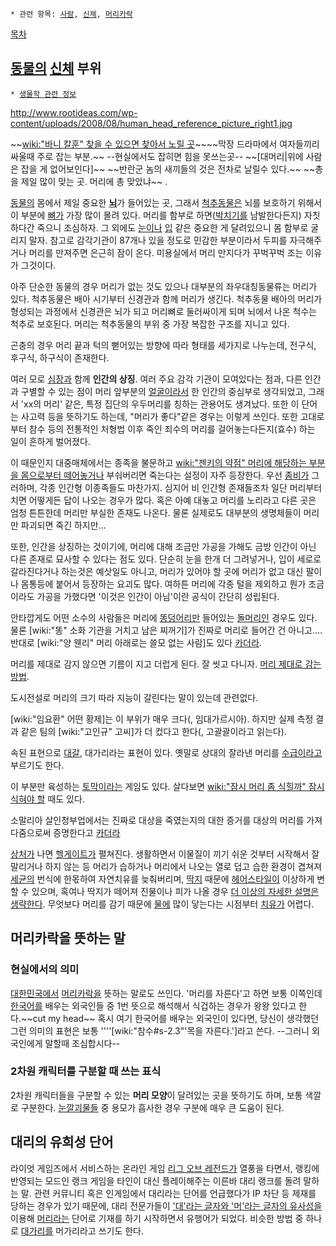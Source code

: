  * 관련 항목: [[사람]], [[신체]], [[머리카락]]

[[목차]]
== [[동물]]의 [[신체]] 부위 ==
 * [[생물학 관련 정보]]

http://www.rootideas.com/wp-content/uploads/2008/08/human_head_reference_picture_right1.jpg

~~[[wiki:"바니 칼훈" 찾을 수 있으면 찾아서 노릴 곳]]~~~~막장 드라마에서 여자들끼리 싸울때 주로 잡는 부분.~~ --현실에서도 잡히면 힘을 못쓰는곳-- ~~[대머리|위에 사람은 잡을 게 없어보인다]~~ ~~반란군 놈의 새끼들의 것은 전차로 날릴수 있다.~~ ~~총을 제일 많이 맞는 곳. 머리에 총 맞았냐~~
{{{+1 Head}}}. 

[[동물]]의 몸에서 제일 중요한 '''[[뇌]]'''가 들어있는 곳, 그래서 [[척추동물]]은 뇌를 보호하기 위해서 이 부분에 [[뼈]]가 가장 많이 몰려 있다. 머리를 함부로 하면([[박치기]]를 남발한다든지) 자칫하다간 죽으니 조심하자. 그 외에도 [[눈]]이나 [[입]] 같은 중요한 게 달려있으니 몸 함부로 굴리지 말자. 참고로 감각기관이 87개나 있을 정도로 민감한 부분이라서 두피를 자극해주거나 머리를 만져주면 은근히 잠이 온다. 미용실에서 머리 만지다가 꾸벅꾸벅 조는 이유가 그것이다.

아주 단순한 동물의 경우 머리가 없는 것도 있으나 대부분의 좌우대칭동물류는 머리가 있다. 척추동물은 배아 시기부터 신경관과 함께 머리가 생긴다. 척추동물 배아의 머리가 형성되는 과정에서 신경관은 뇌가 되고 머리뼈로 둘러싸이게 되며 뇌에서 나온 척수는 척추로 보호된다. 머리는 척추동물의 부위 중 가장 복잡한 구조를 지니고 있다.

곤충의 경우 머리 끝과 턱의 뻗어있는 방향에 따라 형태를 세가지로 나누는데, 전구식, 후구식, 하구식이 존재한다. 

여러 모로 [[심장]]과 함께 '''인간의 상징'''. 여러 주요 감각 기관이 모여있다는 점과, 다른 인간과 구별할 수 있는 점이 머리 앞부분의 [[얼굴]]이라서 한 인간의 중심부로 생각되었고, 그래서 'xx의 머리' 같은, 특정 집단의 우두머리를 칭하는 관용어도 생겨났다. 또한 이 단어는 사고력 등을 뜻하기도 하는데, "머리가 좋다"같은 경우는 이렇게 쓰인다. 또한 고대로부터 참수 등의 전통적인 처형법 이후 죽인 죄수의 머리를 걸어놓는다든지(효수) 하는 일이 흔하게 벌어졌다.

이 때문인지 대중매체에서는 종족을 불문하고 [[wiki:"젠키의 약점" 머리에 해당하는 부분을 몸으로부터 떼어놓거나]] 부숴버리면 죽는다는 설정이 자주 등장한다. 우선 [[좀비]]가 그러하며, 각종 인간형 이종족들도 마찬가지. 심지어 비 인간형 존재들조차 일단 머리부터 치면 어떻게든 답이 나오는 경우가 많다. 혹은 아예 대놓고 머리를 노리라고 다른 곳은 엄청 튼튼한데 머리만 부실한 존재도 나온다. 물론 실제로도 대부분의 생명체들이 머리만 파괴되면 죽긴 하지만...

또한, 인간을 상징하는 것이기에, 머리에 대해 조금만 가공을 가해도 금방 인간이 아닌 다른 존재로 묘사할 수 있다는 점도 있다. 단순히 눈을 한개 더 그려넣거나, 입이 세로로 갈라진다거나 하는것은 예삿일도 아니고, 머리가 있어야 할 곳에 머리가 없고 대신 팔이나 몸통등에 붙어서 등장하는 요괴도 많다. 여하튼 머리에 각종 털을 제외하고 뭔가 조금이라도 가공을 가했다면 '이것은 인간이 아님'이란 공식이 간단히 성립된다.

안타깝게도 어떤 소수의 사람들은 머리에 [[똥덩어리]]만 들어있는 [[돌머리]]인 경우도 있다. 물론 [wiki:"똥" 소화 기관을 거치고 남은 찌꺼기]가 진짜로 머리로 들어간 건 아니고…. 반대로 [wiki:"양 웬리" 머리 아래로는 쓸모 없는 사람]도 있다 [[카더라]].

머리를 제대로 감지 않으면 기름이 지고 더럽게 된다. 잘 씻고 다니자. [http://www.vingle.net/posts/302274 머리 제대로 감는 방법].

도시전설로 머리의 크기 따라 지능이 갈린다는 말이 있는데 관련없다.

[wiki:"임요환" 어떤 황제]는 이 부위가 매우 크다({{{[임]}}}, 임대가르시아). 하지만 실제 측정 결과 같은 팀의 [wiki:"고인규" 고씨]가 더 컸다고 한다({{{[[고]]}}}, 고괄괄이라고 읽는다). 

속된 표현으로 [[대갈]], 대가리라는 표현이 있다. 옛말로 상대의 잘라낸 머리를 [[수급]]이라고 부르기도 한다.

이 부분만 육성하는 [[토막]]이라는 게임도 있다.
살다보면 [[wiki:"잠시 머리 좀 식힐까" 잠시 식혀야 할]] 때도 있다.

소말리아 살인청부업에서는 진짜로 대상을 죽였는지의 대한 증거를 대상의 머리를 가져다줌으로써 증명한다고 [[카더라]]

[[상처]]가 나면 [[헬게이트]]가 펼쳐진다. 생활하면서 이물질이 끼기 쉬운 것부터 시작해서 잘 말리거나 하지 않는 등 머리가 습하거나 머리에서 나오는 열로 덥고 습한 환경이 겹쳐져 [[세균]]의 번식에 한몫하여 자연치유를 늦춰버리며, [[딱지]] 때문에 [[헤어스타일]]이 이상하게 변할 수 있으며, 혹여나 딱지가 떼어져 진물이나 피가 나올 경우 [[더 이상의 자세한 설명은 생략한다]].
무엇보다 머리를 감기 때문에 [[물]]에 많이 닿는다는 시점부터 [[치유]]가 어렵다.

== 머리카락을 뜻하는 말 ==
=== 현실에서의 의미 ===
[[대한민국]]에서 [[머리카락]]을 뜻하는 말로도 쓰인다. '머리를 자른다'고 하면 보통 이쪽인데 [[한국어]]를 배우는 외국인들 중 1번 뜻으로 해석해서 식겁하는 경우가 왕왕 있다고 한다.~~cut my head~~ 혹시 여기 한국어를 배우는 외국인이 있다면, 당신이 생각했던 그런 의미의 표현은 보통 ''''[wiki:"참수#s-2.3"'목을 자른다.']라고 쓴다. --그러니 외국인에게 말할때 조심합시다--

=== 2차원 캐릭터를 구분할 때 쓰는 표식 ===
2차원 캐릭터들을 구분할 수 있는 '''머리 모양'''이 달려있는 곳을 뜻하기도 하며, 보통 색깔로 구분한다. [[눈깔괴물]]들 중 용모가 흡사한 경우 구분에 매우 큰 도움이 된다.

== 대리의 유희성 단어 ==
라이엇 게임즈에서 서비스하는 온라인 게임 [[리그 오브 레전드]]가 열풍을 타면서, 랭킹에 반영되는 모드인 랭크 게임을 타인이 대신 플레이해주는 이른바 대리 랭크를 돌려 말하는 말. 관련 커뮤니티 혹은 인게임에서 대리라는 단어를 언급했다가 IP 차단 등 제재를 당하는 경우가 있기 때문에, 대리 전문가들이 [[야민정음|'대'라는 글자와 '머'라는 글자의 유사성]]을 이용해 [[머리]]라는 단어로 기재를 하기 시작하면서 유행어가 되었다. 비슷한 방법 중 하나로 [[대가리]]를 머가리라고 쓰기도 한다. 
